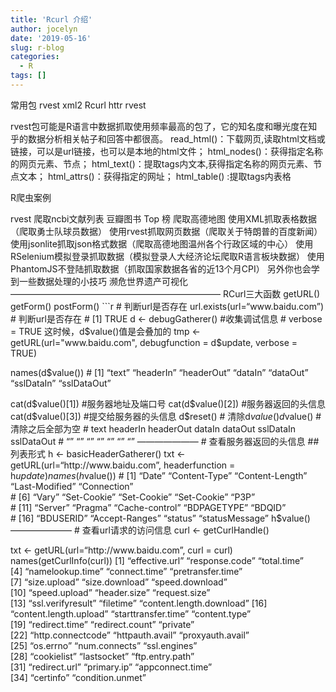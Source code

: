 ```yaml
---
title: 'Rcurl 介绍'
author: jocelyn
date: '2019-05-16'
slug: r-blog
categories:
  - R
tags: []
---
```

常用包
rvest
xml2
Rcurl
httr
rvest

rvest包可能是R语言中数据抓取使用频率最高的包了，它的知名度和曝光度在知乎的数据分析相关帖子和回答中都很高。
read_html()：下载网页,读取html文档或链接，可以是url链接，也可以是本地的html文件；
html_nodes()：获得指定名称的网页元素、节点；
html_text()：提取tags内文本,获得指定名称的网页元素、节点文本；
html_attrs()：获得指定的网址；
html_table() :提取tags内表格

R爬虫案例

rvest 爬取ncbi文献列表
豆瓣图书 Top 榜
爬取高德地图
使用XML抓取表格数据（爬取勇士队球员数据）
使用rvest抓取网页数据（爬取关于特朗普的百度新闻）
使用jsonlite抓取json格式数据（爬取高德地图温州各个行政区域的中心）
使用RSelenium模拟登录抓取数据（模拟登录人大经济论坛爬取R语言板块数据）
使用PhantomJS不登陆抓取数据（抓取国家数据各省的近13个月CPI）
另外你也会学到一些数据处理的小技巧
濒危世界遗产可视化
------------------------------------------------------------------------
RCurl三大函数
getURL() 
getForm() 
postForm()
```r
# 判断url是否存在
url.exists(url="www.baidu.com") # 判断url是否存在
# [1] TRUE
d <- debugGatherer() #收集调试信息
# verbose = TRUE 这时候，d$value()值是会叠加的
tmp <- getURL(url="www.baidu.com", debugfunction = d$update, verbose = TRUE)  

names(d$value())
# [1] "text"       "headerIn"   "headerOut"  "dataIn"     "dataOut"    "sslDataIn"  "sslDataOut"

cat(d$value()[1]) #服务器地址及端口号
cat(d$value()[2]) #服务器返回的头信息
cat(d$value()[3]) #提交给服务器的头信息
d$reset() # 清除d$value()
d$value() # 清除之后全部为空
# text   headerIn  headerOut  dataIn    dataOut  sslDataIn sslDataOut 
# ""         ""         ""         ""         ""         ""         "" 
--------------------- 
# 查看服务器返回的头信息
## 列表形式
h <- basicHeaderGatherer()
txt <- getURL(url="http://www.baidu.com", headerfunction = h$update)
names(h$value())
# [1] "Date"           "Content-Type"   "Content-Length" "Last-Modified"  "Connection"    
# [6] "Vary"           "Set-Cookie"     "Set-Cookie"     "Set-Cookie"     "P3P"           
# [11] "Server"         "Pragma"         "Cache-control"  "BDPAGETYPE"     "BDQID"         
# [16] "BDUSERID"       "Accept-Ranges"  "status"         "statusMessage"
h$value()
--------------------- 
# 查看url请求的访问信息
curl <- getCurlHandle()

txt <- getURL(url="http://www.baidu.com", curl = curl)
names(getCurlInfo(curl))
[1] "effective.url"           "response.code"           "total.time"             
[4] "namelookup.time"         "connect.time"            "pretransfer.time"       
[7] "size.upload"             "size.download"           "speed.download"         
[10] "speed.upload"            "header.size"             "request.size"           
[13] "ssl.verifyresult"        "filetime"                "content.length.download"
[16] "content.length.upload"   "starttransfer.time"      "content.type"           
[19] "redirect.time"           "redirect.count"          "private"                
[22] "http.connectcode"        "httpauth.avail"          "proxyauth.avail"        
[25] "os.errno"                "num.connects"            "ssl.engines"            
[28] "cookielist"              "lastsocket"              "ftp.entry.path"         
[31] "redirect.url"            "primary.ip"              "appconnect.time"        
[34] "certinfo"                "condition.unmet" 









